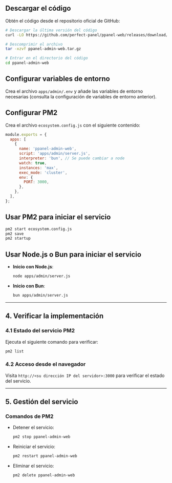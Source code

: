 ## Descargar el código

Obtén el código desde el repositorio oficial de GitHub:

```bash
# Descargar la última versión del código
curl -LO https://github.com/perfect-panel/ppanel-web/releases/download/v1.0.0/ppanel-admin-web.tar.gz

# Descomprimir el archivo
tar -xzvf ppanel-admin-web.tar.gz

# Entrar en el directorio del código
cd ppanel-admin-web
```

## Configurar variables de entorno

Crea el archivo `apps/admin/.env` y añade las variables de entorno necesarias (consulta la configuración de variables de entorno anterior).

## Configurar PM2

Crea el archivo `ecosystem.config.js` con el siguiente contenido:

```javascript
module.exports = {
  apps: [
    {
      name: 'ppanel-admin-web',
      script: 'apps/admin/server.js',
      interpreter: 'bun', // Se puede cambiar a node
      watch: true,
      instances: 'max',
      exec_mode: 'cluster',
      env: {
        PORT: 3000,
      },
    },
  ],
};
```

## Usar PM2 para iniciar el servicio

```bash
pm2 start ecosystem.config.js
pm2 save
pm2 startup
```

## Usar Node.js o Bun para iniciar el servicio

- **Inicio con Node.js**:

  ```bash
  node apps/admin/server.js
  ```

- **Inicio con Bun**:

  ```bash
  bun apps/admin/server.js
  ```

---

## **4. Verificar la implementación**

### **4.1 Estado del servicio PM2**

Ejecuta el siguiente comando para verificar:

```bash
pm2 list
```

### **4.2 Acceso desde el navegador**

Visita `http://<su dirección IP del servidor>:3000` para verificar el estado del servicio.

---

## **5. Gestión del servicio**

### **Comandos de PM2**

- Detener el servicio:

  ```bash
  pm2 stop ppanel-admin-web
  ```

- Reiniciar el servicio:

  ```bash
  pm2 restart ppanel-admin-web
  ```

- Eliminar el servicio:

  ```bash
  pm2 delete ppanel-admin-web
  ```


<Giscus />

